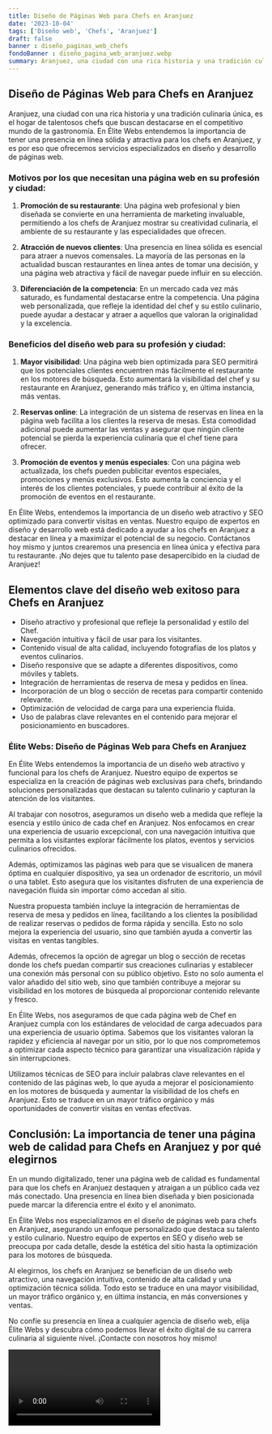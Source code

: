 ```yaml
---
title: Diseño de Páginas Web para Chefs en Aranjuez
date: '2023-10-04'
tags: ['Diseño web', 'Chefs', 'Aranjuez']
draft: false
banner : diseño_paginas_web_chefs
fondoBanner : diseño_pagina_web_aranjuez.webp
summary: Aranjuez, una ciudad con una rica historia y una tradición culinaria única, es el hogar de talentosos chefs que buscan destacarse en el competitivo mundo de la gastronomía. En Élite Webs entendemos la importancia de tener una presencia en línea sólida y atractiva para los chefs en Aranjuez, y es por eso que ofrecemos servicios especializados en diseño y desarrollo de páginas web.
---
```


## Diseño de Páginas Web para Chefs en Aranjuez

Aranjuez, una ciudad con una rica historia y una tradición culinaria única, es el hogar de talentosos chefs que buscan destacarse en el competitivo mundo de la gastronomía. En Élite Webs entendemos la importancia de tener una presencia en línea sólida y atractiva para los chefs en Aranjuez, y es por eso que ofrecemos servicios especializados en diseño y desarrollo de páginas web.

### Motivos por los que necesitan una página web en su profesión y ciudad:

1. **Promoción de su restaurante**: Una página web profesional y bien diseñada se convierte en una herramienta de marketing invaluable, permitiendo a los chefs de Aranjuez mostrar su creatividad culinaria, el ambiente de su restaurante y las especialidades que ofrecen.

2. **Atracción de nuevos clientes**: Una presencia en línea sólida es esencial para atraer a nuevos comensales. La mayoría de las personas en la actualidad buscan restaurantes en línea antes de tomar una decisión, y una página web atractiva y fácil de navegar puede influir en su elección.

3. **Diferenciación de la competencia**: En un mercado cada vez más saturado, es fundamental destacarse entre la competencia. Una página web personalizada, que refleje la identidad del chef y su estilo culinario, puede ayudar a destacar y atraer a aquellos que valoran la originalidad y la excelencia.

### Beneficios del diseño web para su profesión y ciudad:

1. **Mayor visibilidad**: Una página web bien optimizada para SEO permitirá que los potenciales clientes encuentren más fácilmente el restaurante en los motores de búsqueda. Esto aumentará la visibilidad del chef y su restaurante en Aranjuez, generando más tráfico y, en última instancia, más ventas.

2. **Reservas online**: La integración de un sistema de reservas en línea en la página web facilita a los clientes la reserva de mesas. Esta comodidad adicional puede aumentar las ventas y asegurar que ningún cliente potencial se pierda la experiencia culinaria que el chef tiene para ofrecer.

3. **Promoción de eventos y menús especiales**: Con una página web actualizada, los chefs pueden publicitar eventos especiales, promociones y menús exclusivos. Esto aumenta la conciencia y el interés de los clientes potenciales, y puede contribuir al éxito de la promoción de eventos en el restaurante.

En Élite Webs, entendemos la importancia de un diseño web atractivo y SEO optimizado para convertir visitas en ventas. Nuestro equipo de expertos en diseño y desarrollo web está dedicado a ayudar a los chefs en Aranjuez a destacar en línea y a maximizar el potencial de su negocio. Contáctanos hoy mismo y juntos crearemos una presencia en línea única y efectiva para tu restaurante. ¡No dejes que tu talento pase desapercibido en la ciudad de Aranjuez!

<GifSeo />

<Cta />

## Elementos clave del diseño web exitoso para Chefs en Aranjuez

- Diseño atractivo y profesional que refleje la personalidad y estilo del Chef.
- Navegación intuitiva y fácil de usar para los visitantes.
- Contenido visual de alta calidad, incluyendo fotografías de los platos y eventos culinarios.
- Diseño responsive que se adapte a diferentes dispositivos, como móviles y tablets.
- Integración de herramientas de reserva de mesa y pedidos en línea.
- Incorporación de un blog o sección de recetas para compartir contenido relevante.
- Optimización de velocidad de carga para una experiencia fluida.
- Uso de palabras clave relevantes en el contenido para mejorar el posicionamiento en buscadores.

### Élite Webs: Diseño de Páginas Web para Chefs en Aranjuez

En Élite Webs entendemos la importancia de un diseño web atractivo y funcional para los chefs de Aranjuez. Nuestro equipo de expertos se especializa en la creación de páginas web exclusivas para chefs, brindando soluciones personalizadas que destacan su talento culinario y capturan la atención de los visitantes.

Al trabajar con nosotros, aseguramos un diseño web a medida que refleje la esencia y estilo único de cada chef en Aranjuez. Nos enfocamos en crear una experiencia de usuario excepcional, con una navegación intuitiva que permita a los visitantes explorar fácilmente los platos, eventos y servicios culinarios ofrecidos.

Además, optimizamos las páginas web para que se visualicen de manera óptima en cualquier dispositivo, ya sea un ordenador de escritorio, un móvil o una tablet. Esto asegura que los visitantes disfruten de una experiencia de navegación fluida sin importar cómo accedan al sitio.

Nuestra propuesta también incluye la integración de herramientas de reserva de mesa y pedidos en línea, facilitando a los clientes la posibilidad de realizar reservas o pedidos de forma rápida y sencilla. Esto no solo mejora la experiencia del usuario, sino que también ayuda a convertir las visitas en ventas tangibles.

Además, ofrecemos la opción de agregar un blog o sección de recetas donde los chefs puedan compartir sus creaciones culinarias y establecer una conexión más personal con su público objetivo. Esto no solo aumenta el valor añadido del sitio web, sino que también contribuye a mejorar su visibilidad en los motores de búsqueda al proporcionar contenido relevante y fresco.

En Élite Webs, nos aseguramos de que cada página web de Chef en Aranjuez cumpla con los estándares de velocidad de carga adecuados para una experiencia de usuario óptima. Sabemos que los visitantes valoran la rapidez y eficiencia al navegar por un sitio, por lo que nos comprometemos a optimizar cada aspecto técnico para garantizar una visualización rápida y sin interrupciones.

Utilizamos técnicas de SEO para incluir palabras clave relevantes en el contenido de las páginas web, lo que ayuda a mejorar el posicionamiento en los motores de búsqueda y aumentar la visibilidad de los chefs en Aranjuez. Esto se traduce en un mayor tráfico orgánico y más oportunidades de convertir visitas en ventas efectivas.

## Conclusión: La importancia de tener una página web de calidad para Chefs en Aranjuez y por qué elegirnos

En un mundo digitalizado, tener una página web de calidad es fundamental para que los chefs en Aranjuez destaquen y atraigan a un público cada vez más conectado. Una presencia en línea bien diseñada y bien posicionada puede marcar la diferencia entre el éxito y el anonimato.

En Élite Webs nos especializamos en el diseño de páginas web para chefs en Aranjuez, asegurando un enfoque personalizado que destaca su talento y estilo culinario. Nuestro equipo de expertos en SEO y diseño web se preocupa por cada detalle, desde la estética del sitio hasta la optimización para los motores de búsqueda.

Al elegirnos, los chefs en Aranjuez se benefician de un diseño web atractivo, una navegación intuitiva, contenido de alta calidad y una optimización técnica sólida. Todo esto se traduce en una mayor visibilidad, un mayor tráfico orgánico y, en última instancia, en más conversiones y ventas.

No confíe su presencia en línea a cualquier agencia de diseño web, elija Élite Webs y descubra cómo podemos llevar el éxito digital de su carrera culinaria al siguiente nivel. ¡Contacte con nosotros hoy mismo!

<Video />

<CtaBot job='Chefs' city='Aranjuez'/>

<Gmaps query='Aranjuez+españa+maps' />